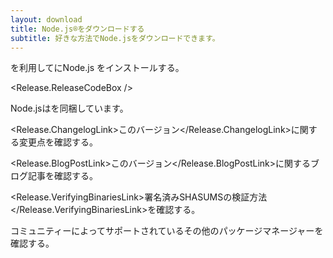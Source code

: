 ```yaml
---
layout: download
title: Node.js®をダウンロードする
subtitle: 好きな方法でNode.jsをダウンロードできます。
---
```


<section>
<Release.PlatformDropdown />を利用して<Release.OperatingSystemDropdown exclude={["AIX"]} />にNode.js <Release.VersionDropdown />をインストールする。

<Release.ReleaseCodeBox />
</section>

<section>
Node.jsは<Release.NpmLink />を同梱しています。

<Release.ChangelogLink>このバージョン</Release.ChangelogLink>に関する変更点を確認する。

<Release.BlogPostLink>このバージョン</Release.BlogPostLink>に関するブログ記事を確認する。

<Release.VerifyingBinariesLink>署名済みSHASUMSの検証方法</Release.VerifyingBinariesLink>を確認する。

コミュニティーによってサポートされているその他の<LinkWithArrow href="/download/package-manager/all">パッケージマネージャー</LinkWithArrow>を確認する。
</section>
